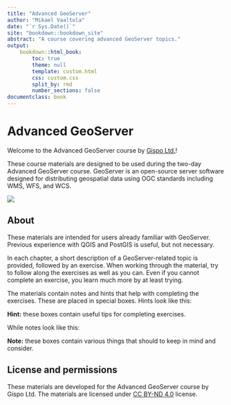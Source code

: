 ```yaml
---
title: "Advanced GeoServer"
author: "Mikael Vaaltola"
date: "`r Sys.Date()`"
site: "bookdown::bookdown_site"
abstract: "A course covering advanced GeoServer topics."
output:
    bookdown::html_book:
        toc: true
        theme: null
        template: custom.html
        css: custom.css
        split_by: rmd
        number_sections: false
documentclass: book
---
```


# Advanced GeoServer

Welcome to the Advanced GeoServer course by [Gispo Ltd.](https://gispo.fi)!

These course materials are designed to be used during the two-day Advanced GeoServer course.
GeoServer is an open-source server software designed for distributing geospatial data using OGC standards including WMS, WFS, and WCS.

![](img/gs_logo.png)

## About

These materials are intended for users already familiar with GeoServer.
Previous experience with QGIS and PostGIS is useful, but not necessary.

In each chapter, a short description of a GeoServer-related topic is provided, followed by an exercise.
When working through the material, try to follow along the exercises as well as you can.
Even if you cannot complete an exercise, you learn much more by at least trying.

The materials contain notes and hints that help with completing the exercises.
These are placed in special boxes.
Hints look like this:

:::{.hint-box}
**Hint:** these boxes contain useful tips for completing exercises.
:::

While notes look like this:

:::{.note-box}
**Note:** these boxes contain various things that should to keep in mind and consider.
:::

## License and permissions

These materials are developed for the Advanced GeoServer course by Gispo Ltd.
The materials are licensed under [CC BY-ND 4.0](https://creativecommons.org/licenses/by-nd/4.0/) license.
